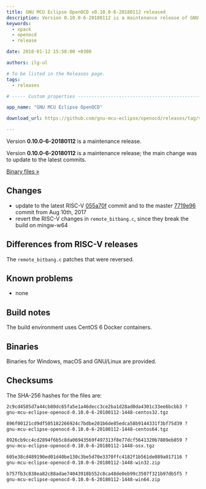 ```yaml
---
title: GNU MCU Eclipse OpenOCD v0.10.0-6-20180112 released
description: Version 0.10.0-6-20180112 is a maintenance release of GNU MCU Eclipse OpenOCD.
keywords:
  - xpack
  - openocd
  - release

date: 2018-01-12 15:58:00 +0300

authors: ilg-ul

# To be listed in the Releases page.
tags:
  - releases

# ----- Custom properties -----------------------------------------------------

app_name: "GNU MCU Eclipse OpenOCD"

download_url: https://github.com/gnu-mcu-eclipse/openocd/releases/tag/v0.10.0-6-20180112/

---
```


<head><title>{frontMatter.title}</title></head>

Version **0.10.0-6-20180112** is a maintenance release.

<!-- truncate -->

Version **0.10.0-6-20180112** is a maintenance release; the main change was to update to the latest commits.

<!-- truncate -->

<p><a href={frontMatter.download_url}>Binary files »</a></p>

## Changes

* update to the latest RISC-V [055a70f](https://github.com/gnu-mcu-eclipse/openocd/commit/055a70f66f8c27e52798197e11505688b994a241) commit and to the master [7719e96](https://github.com/gnu-mcu-eclipse/openocd/commit/7719e9618e753ac41a46a2488dfba549ac578891) commit from Aug 10th, 2017
* revert the RISC-V changes in `remote_bitbang.c`, since they break the build on mingw-w64

## Differences from RISC-V releases

The `remote_bitbang.c` patches that were reversed.

## Known problems

* none

## Build notes

The build environment uses CentOS 6 Docker containers.

## Binaries

Binaries for Windows, macOS and GNU/Linux are provided.

## Checksums

The SHA-256 hashes for the files are:

```txt
2c9cd4585d7a44cb80dc65fa5e1a46decc3ce2ba1d28ad0da4301c33ee6bcbb3 ?
gnu-mcu-eclipse-openocd-0.10.0-6-20180112-1448-centos32.tgz

896f00121cd9df505182266924c7bdbe201b6de85edca58b9144331f3bf75d39 ?
gnu-mcu-eclipse-openocd-0.10.0-6-20180112-1448-centos64.tgz

8926cb9cc4cd2894f6b5c8da06943569f497313f8e77dcf5641320b7889eb859 ?
gnu-mcu-eclipse-openocd-0.10.0-6-20180112-1448-osx.tgz

605e38cd489190ed01d40be130c3be5d70e3370ffc4182f1b561de089a017116 ?
gnu-mcu-eclipse-openocd-0.10.0-6-20180112-1448-win32.zip

b757fb3c838ea82c88adae74043918b552c8ca48de0eb99c3507f321b97db5f5 ?
gnu-mcu-eclipse-openocd-0.10.0-6-20180112-1448-win64.zip
```
